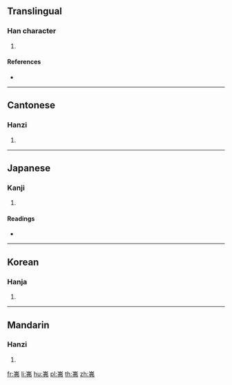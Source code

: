 ==Translingual==

===Han character===
{{Han char|rn=46|rad=山|as=05|sn=8|four=22527|canj=ULLN|ids=⿱山弗}}

# {{defn|Han|sort=山05}}

====References====
* {{Han ref|kx=0309.210|dkj=07989|dj=0609.160|hdz=10768.220|uh=5CAA|ud=23722|bh=CC66|bd=52326}}

----

==Cantonese==

===Hanzi===
{{yue-hanzi|jyut=[[fat6]]|y=fat6}}

# {{defn|lang=yue|sort=山05}}

----

==Japanese==

===Kanji===
{{ja-kanji|grade=|rs=山05}}

# {{defn|lang=ja|sort=山05}}

====Readings====
* {{ja-readings|on=[[ふつ]] (futsu), [[ぶち]] (buchi)|kun=[[やまみち]] (yamamichi)}}

----

==Korean==

===Hanja===
{{ko-hanja|hangeul=불|rv=bul|mr=pul}}

# {{defn|lang=ko|sort=山05}}

----

==Mandarin==

===Hanzi===
{{cmn-hanzi|pin=[[fú]] ([[fu2]])|wg=fu<sup>2</sup>}}

# {{defn|lang=cmn|sort=山05}}

[[fr:岪]]
[[li:岪]]
[[hu:岪]]
[[pl:岪]]
[[th:岪]]
[[zh:岪]]